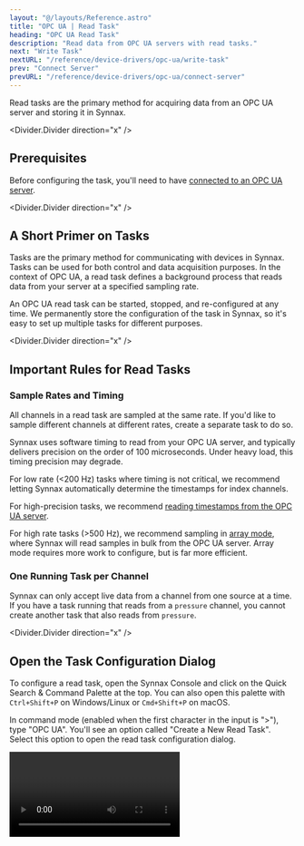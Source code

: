 ```yaml
---
layout: "@/layouts/Reference.astro"
title: "OPC UA | Read Task"
heading: "OPC UA Read Task"
description: "Read data from OPC UA servers with read tasks."
next: "Write Task"
nextURL: "/reference/device-drivers/opc-ua/write-task"
prev: "Connect Server"
prevURL: "/reference/device-drivers/opc-ua/connect-server"
---
```



Read tasks are the primary method for acquiring data from an OPC UA server and storing
it in Synnax.

<Divider.Divider direction="x" />

## Prerequisites

Before configuring the task, you'll need to have [connected to an OPC UA
server](/reference/device-drivers/opc-ua/connect-server).

<Divider.Divider direction="x" />

## A Short Primer on Tasks

Tasks are the primary method for communicating with devices in Synnax. Tasks can be used
for both control and data acquisition purposes. In the context of OPC UA, a read task
defines a background process that reads data from your server at a specified sampling
rate.

An OPC UA read task can be started, stopped, and re-configured at any time. We
permanently store the configuration of the task in Synnax, so it's easy to set up
multiple tasks for different purposes.

<Divider.Divider direction="x" />

## Important Rules for Read Tasks

### Sample Rates and Timing

All channels in a read task are sampled at the same rate. If you'd like to sample
different channels at different rates, create a separate task to do so.

Synnax uses software timing to read from your OPC UA server, and typically delivers
precision on the order of 100 microseconds. Under heavy load, this timing precision may
degrade.

For low rate (&lt;200 Hz) tasks where timing is not critical, we recommend letting Synnax
automatically determine the timestamps for index channels.

For high-precision tasks, we recommend [reading timestamps from the OPC UA
server](#reading-timestamps-from-the-opc-ua-server).

For high rate tasks (>500 Hz), we recommend sampling in [array
mode](#default-sampling-vs-array-sampling), where Synnax will read samples in bulk from
the OPC UA server. Array mode requires more work to configure, but is far more
efficient.

### One Running Task per Channel

Synnax can only accept live data from a channel from one source at a time. If you have a
task running that reads from a `pressure` channel, you cannot create another task that
also reads from `pressure`.

<Divider.Divider direction="x" />

## Open the Task Configuration Dialog

To configure a read task, open the Synnax Console and click on the Quick Search
& Command Palette at the top. You can also open this palette with `Ctrl+Shift+P`
on Windows/Linux or `Cmd+Shift+P` on macOS.

In command mode (enabled when the first character in the input is ">"), type
"OPC UA". You'll see an option called "Create a New Read Task". Select this
option to open the read task configuration dialog.

<Video client:only="react" id="device-drivers/opc-ua/read-task/open" />

You can also open the dialog by clicking in the top-right corner of the window and
selecting the add <Icon.Add /> icon, or opening the context menu on an OPC UA server
from the resources toolbar.

<Divider.Divider direction="x" />

## Task Configuration Parameters

<Table>
  <thead>
    <tr>
      <th>Field</th>
      <th>Description</th>
    </tr>
  </thead>
  <tbody>
    <tr>
      <td>Name</td>
      <td>A name for your read task.</td>
    </tr>
    <tr>
      <td>OPC UA Server</td>
      <td>Which OPC UA server the task will read from.</td>
    </tr>
    <tr>
      <td>Data Saving</td>
      <td>
        Data saving defines whether acquired data will be permanently stored in Synnax.
        When enabled, Synnax will both stream and store data. When disabled, Synnax will
        only stream data for real-time visualization. Historical data will not be
        available for review.
      </td>
    </tr>
    <tr>
      <td>Sample Rate</td>
      <td>How often, in Hz, Synnax polls data from the OPC UA server.</td>
    </tr>
    <tr>
      <td>Array Sampling</td>
      <td>Whether to use array sampling mode for this task.</td>
    </tr>
    <tr>
      <td>Stream Rate</td>
      <td>
        How often, in Hz, Synnax streams data to the Synnax database. This option is
        only available when array sampling is off.
      </td>
    </tr>
    <tr>
      <td>Array Size</td>
      <td>
        The number of samples to read in bulk from the OPC UA server. This option is
        only available when array sampling is on.
      </td>
    </tr>
  </tbody>
</Table>

### Sample Rate vs. Stream Rate

There are two parameters to control the timing of the task: the sample rate and the
stream rate. The sample rate defines how often Synnax will poll the OPC UA server for
new data, while the stream rate defines how often the task will stream data into Synnax.

For example, if you set the sample rate to 10 Hz and the stream rate to 1 Hz, Synnax
will poll the OPC UA server every 100 ms, collect 10 samples, and then forward these
samples to the server.

For very low rate tasks (&lt;50 Hz), we recommend setting the stream rate to the same
value as the sample rate. For higher rate tasks, lowering the stream rate can
significantly improve performance. It's best to keep the stream rate below 50 Hz unless
you need to quickly process incoming data in real-time.

### Default Sampling vs. Array Sampling

The default sampling mode reads a single sample from the server for each channel in the
task at the specified sampling rate. This is the simplest mode to configure, and is
ideal for most applications that don't require high data rates. We recommend setting the
sampling rate to the same sampling rate as the OPC UA server.

Array sampling is a more advanced method of reading data from an OPC UA server, and is
typically only necessary for very high rate tasks (&gt;500 Hz). Instead of reading
single samples from the server, Synnax will read many samples in bulk. Array sampling
requires a little bit of tuning to set up.

<Note.Note variant="info">
  When experimenting with array based sampling, we recommend running a separate [Synnax
  database](/reference/cluster/quick-start) with a memory-backed data store. This will
  allow you to quickly test different configurations without writing a large amount of
  experimental data to your production database.
</Note.Note>

Running a task with array sampling enabled can result in both **oversampling** and
**undersampling**. Oversampling occurs when the OPC UA server doesn't completely replace
all values in the array before Synnax reads it. Undersampling can occur when the OPC UA
server is rewriting the array faster than Synnax can read it.

We recommend setting the sampling rate to the same sampling rate as the OPC UA server
and setting the array size to be an integer factor of the sampling rate. For very high
data rates, undersampling and oversampling by a few samples in the array can occur under
normal operating conditions. This typically is not a problem.

### Reading Timestamps from the OPC UA Server

If the time channels for your corresponding data channels are not in the task, Synnax
will automatically generate timestamps when reading data from the server. This is fine
when you are not concerned with the exact timing of the data.

If you would like to pull exact timestamps from the OPC UA server, simply add the time
channel to the task.

<Divider.Divider direction="x" />

## Adding Channels to a Task

To add a channel to a task, simple find the desired channel in the browser and drag it
over to the channels window. From here, you can change the name of the channel. If you
would like to stop a channel from being read, you can click the disable/enable button to
the right of the channel.

To configure the task, just click the "Configure" button. This will save the task
configuration, and you will be able to pause and resume the tasks whenever you want.

<Video client:only="react" id="device-drivers/opc-ua/read-task/channels" />

<Divider.Divider direction="x" />

## Stopping and Starting Tasks

To stop and start a task, you can open up the task toolbar on the right-hand side and
click play and pause. You can also click the play/pause icon in the bottom of the task
configuration window.

<Video client:only="react" id="device-drivers/opc-ua/read-task/start-stop" />
